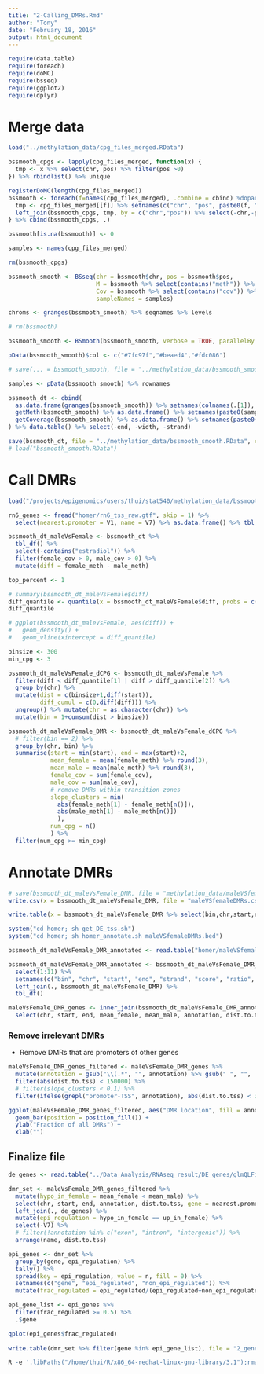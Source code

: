 ```yaml
---
title: "2-Calling_DMRs.Rmd"
author: "Tony"
date: "February 18, 2016"
output: html_document
---
```


```r
require(data.table)
require(foreach)
require(doMC)
require(bsseq)
require(ggplot2)
require(dplyr)
```

# Merge data

```r
load("../methylation_data/cpg_files_merged.RData")

bssmooth_cpgs <- lapply(cpg_files_merged, function(x) {
  tmp <- x %>% select(chr, pos) %>% filter(pos >0)
}) %>% rbindlist() %>% unique

registerDoMC(length(cpg_files_merged))
bssmooth <- foreach(f=names(cpg_files_merged), .combine = cbind) %dopar% {
  tmp <- cpg_files_merged[[f]] %>% setnames(c("chr", "pos", paste0(f, "_meth"), paste0(f, "_cov"))) %>% data.table()
  left_join(bssmooth_cpgs, tmp, by = c("chr","pos")) %>% select(-chr,-pos)
} %>% cbind(bssmooth_cpgs, .)

bssmooth[is.na(bssmooth)] <- 0

samples <- names(cpg_files_merged)

rm(bssmooth_cpgs)

bssmooth_smooth <- BSseq(chr = bssmooth$chr, pos = bssmooth$pos, 
                         M = bssmooth %>% select(contains("meth")) %>% as.matrix(), 
                         Cov = bssmooth %>% select(contains("cov")) %>% as.matrix(),
                         sampleNames = samples)

chroms <- granges(bssmooth_smooth) %>% seqnames %>% levels

# rm(bssmooth)

bssmooth_smooth <- BSmooth(bssmooth_smooth, verbose = TRUE, parallelBy = "chromosome", mc.cores = length(chroms))

pData(bssmooth_smooth)$col <- c("#7fc97f","#beaed4","#fdc086")

# save(... = bssmooth_smooth, file = "../methylation_data/bssmooth_smooth.RData", compress = T)
```

```r
samples <- pData(bssmooth_smooth) %>% rownames

bssmooth_dt <- cbind(
  as.data.frame(granges(bssmooth_smooth)) %>% setnames(colnames(.[1]), "chr"),
  getMeth(bssmooth_smooth) %>% as.data.frame() %>% setnames(paste0(samples, "_meth")),
  getCoverage(bssmooth_smooth) %>% as.data.frame() %>% setnames(paste0(samples, "_cov"))
) %>% data.table() %>% select(-end, -width, -strand)

save(bssmooth_dt, file = "../methylation_data/bssmooth_smooth.RData", compress = T)
# load("bssmooth_smooth.RData")
```

# Call DMRs

```r
load("/projects/epigenomics/users/thui/stat540/methylation_data/bssmooth_smooth.RData")

rn6_genes <- fread("homer/rn6_tss_raw.gtf", skip = 1) %>%
  select(nearest.promoter = V1, name = V7) %>% as.data.frame() %>% tbl_df() 
```

```r
bssmooth_dt_maleVsFemale <- bssmooth_dt %>%
  tbl_df() %>%
  select(-contains("estradiol")) %>%
  filter(female_cov > 0, male_cov > 0) %>%
  mutate(diff = female_meth - male_meth)
```

```r
top_percent <- 1

# summary(bssmooth_dt_maleVsFemale$diff)
diff_quantile <- quantile(x = bssmooth_dt_maleVsFemale$diff, probs = c(top_percent/100/2, 1-(top_percent/100/2)))
diff_quantile

# ggplot(bssmooth_dt_maleVsFemale, aes(diff)) +
#   geom_density() +
#   geom_vline(xintercept = diff_quantile)
```

```r
binsize <- 300
min_cpg <- 3

bssmooth_dt_maleVsFemale_dCPG <- bssmooth_dt_maleVsFemale %>%
  filter(diff < diff_quantile[1] | diff > diff_quantile[2]) %>%
  group_by(chr) %>%
  mutate(dist = c(binsize+1,diff(start)),
         diff_cumul = c(0,diff(diff))) %>%
  ungroup() %>% mutate(chr = as.character(chr)) %>%
  mutate(bin = 1+cumsum(dist > binsize))

bssmooth_dt_maleVsFemale_DMR <- bssmooth_dt_maleVsFemale_dCPG %>%
  # filter(bin == 2) %>%
  group_by(chr, bin) %>%
  summarise(start = min(start), end = max(start)+2, 
            mean_female = mean(female_meth) %>% round(3), 
            mean_male = mean(male_meth) %>% round(3),
            female_cov = sum(female_cov),
            male_cov = sum(male_cov),
            # remove DMRs within transition zones
            slope_clusters = min(
              abs(female_meth[1] - female_meth[n()]),
              abs(male_meth[1] - male_meth[n()])
              ),
            num_cpg = n()
            ) %>%
  filter(num_cpg >= min_cpg)
```

# Annotate DMRs

```r
# save(bssmooth_dt_maleVsFemale_DMR, file = "methylation_data/maleVSfemaleDMRs.RData")
write.csv(x = bssmooth_dt_maleVsFemale_DMR, file = "maleVSfemaleDMRs.csv", quote = F, row.names = F)

write.table(x = bssmooth_dt_maleVsFemale_DMR %>% select(bin,chr,start,end) %>% mutate(strand = "+"), file = "homer/maleVSfemaleDMRs.bed", quote = F, row.names = F, col.names = F, sep = "\t")

system("cd homer; sh get_DE_tss.sh")
system("cd homer; sh homer_annotate.sh maleVSfemaleDMRs.bed")
```

```r
bssmooth_dt_maleVsFemale_DMR_annotated <- read.table("homer/maleVSfemaleDMRs.bed.annotated", header = T, sep = "\t", quote="")

bssmooth_dt_maleVsFemale_DMR_annotated <- bssmooth_dt_maleVsFemale_DMR_annotated %>%
  select(1:11) %>%
  setnames(c("bin", "chr", "start", "end", "strand", "score", "ratio", "annotation", "detailed.annotation", "dist.to.tss", "nearest.promoter")) %>%
  left_join(., bssmooth_dt_maleVsFemale_DMR) %>%
  tbl_df()

maleVsFemale_DMR_genes <- inner_join(bssmooth_dt_maleVsFemale_DMR_annotated, rn6_genes) %>%
  select(chr, start, end, mean_female, mean_male, annotation, dist.to.tss, nearest.promoter, name, slope_clusters)
```

### Remove irrelevant DMRs

* Remove DMRs that are promoters of other genes

```r
maleVsFemale_DMR_genes_filtered <- maleVsFemale_DMR_genes %>%
  mutate(annotation = gsub("\\(.*", "", annotation) %>% gsub(" ", "", .)) %>%
  filter(abs(dist.to.tss) < 150000) %>%
  # filter(slope_clusters < 0.1) %>%
  filter(ifelse(grepl("promoter-TSS", annotation), abs(dist.to.tss) < 3000, TRUE))

ggplot(maleVsFemale_DMR_genes_filtered, aes("DMR location", fill = annotation)) +
  geom_bar(position = position_fill()) +
  ylab("Fraction of all DMRs") +
  xlab("")
```

## Finalize file

```r
de_genes <- read.table("../Data_Analysis/RNAseq_result/DE_genes/glmQLFit_DE_genes.txt", header = TRUE)

dmr_set <- maleVsFemale_DMR_genes_filtered %>%
  mutate(hypo_in_female = mean_female < mean_male) %>%
  select(chr, start, end, annotation, dist.to.tss, gene = nearest.promoter, name, hypo_in_female) %>%
  left_join(., de_genes) %>%
  mutate(epi_regulation = hypo_in_female == up_in_female) %>%
  select(-V7) %>%
  # filter(!annotation %in% c("exon", "intron", "intergenic")) %>%
  arrange(name, dist.to.tss)

epi_genes <- dmr_set %>%
  group_by(gene, epi_regulation) %>%
  tally() %>%
  spread(key = epi_regulation, value = n, fill = 0) %>%
  setnames(c("gene", "epi_regulated", "non_epi_regulated")) %>%
  mutate(frac_regulated = epi_regulated/(epi_regulated+non_epi_regulated))

epi_gene_list <- epi_genes %>%
  filter(frac_regulated >= 0.5) %>%
  .$gene

qplot(epi_genes$frac_regulated)
  
write.table(dmr_set %>% filter(gene %in% epi_gene_list), file = "2_genes_DMR_associations.tsv", row.names = F, quote = F, sep = "\t")
```

```r
R -e '.libPaths("/home/thui/R/x86_64-redhat-linux-gnu-library/3.1");rmarkdown::render(input = "2-Calling_DMRs.Rmd")'
```



